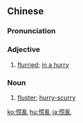 {{also|慌乱}}
==Chinese==
{{zh-forms|s=慌乱}}

===Pronunciation===
{{zh-pron
|m=huāngluàn
|c=fong1 lyun6
|h=pfs=fông-lon
|cat=a,n
}}

===Adjective===
{{zh-adj}}

# [[flurried]]; [[in a hurry]]

===Noun===
{{zh-noun}}

# [[fluster]]; [[hurry-scurry]]

{{zh-cat|Advanced}}

[[ko:慌亂]]
[[hu:慌亂]]
[[ja:慌亂]]